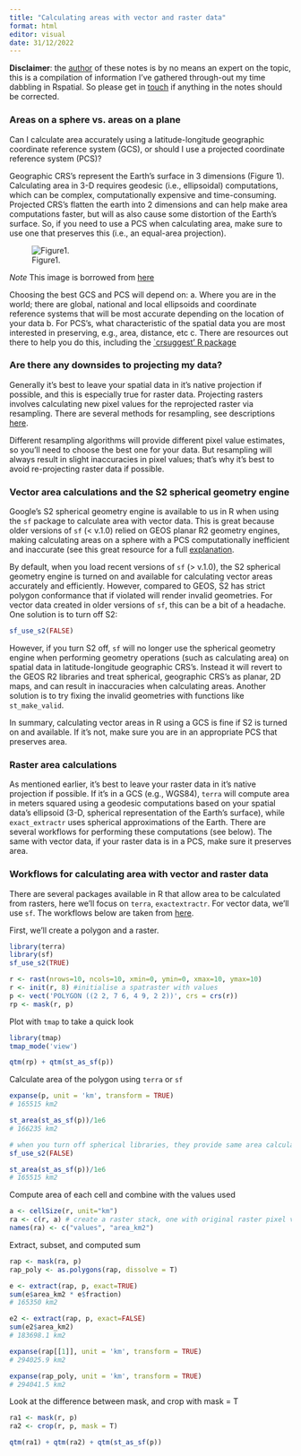 ```yaml
---
title: "Calculating areas with vector and raster data"
format: html
editor: visual
date: 31/12/2022
---
```


**Disclaimer**: the [author](https://github.com/cabuelow) of these notes is by no means an expert on the topic, this is a compilation of information I've gathered through-out my time dabbling in Rspatial. So please get in [touch]((mailto:c.buelow@griffith.edu.au)) if anything in the notes should be corrected.

### Areas on a sphere vs. areas on a plane

Can I calculate area accurately using a latitude-longitude geographic coordinate reference system (GCS), or should I use a projected coordinate reference system (PCS)?

Geographic CRS's represent the Earth's surface in 3 dimensions (Figure 1). Calculating area in 3-D requires geodesic (i.e., ellipsoidal) computations, which can be complex, computationally expensive and time-consuming. Projected CRS's flatten the earth into 2 dimensions and can help make area computations faster, but will as also cause some distortion of the Earth's surface. So, if you need to use a PCS when calculating area, make sure to use one that preserves this (i.e., an equal-area projection).

![Figure1.](images/Fig2.png)

*Note* This image is borrowed from [here](https://www.esri.com/arcgis-blog/products/arcgis-pro/mapping/gcs_vs_pcs/#:~:text=What%20is%20the%20difference%20between,map%20or%20a%20computer%20screen.)

Choosing the best GCS and PCS will depend on: 
    a.  Where you are in the world; there are global, national and local ellipsoids and coordinate reference systems that will be most accurate depending on the location of your data
    b. For PCS's, what characteristic of the spatial data you are most interested in preserving, e.g., area, distance, etc
    c.  There are resources out there to help you do this, including the [\`crsuggest' R package](https://github.com/walkerke/crsuggest)

### Are there any downsides to projecting my data?

Generally it's best to leave your spatial data in it's native projection if possible, and this is especially true for raster data. Projecting rasters involves calculating new pixel values for the reprojected raster via resampling. There are several methods for resampling, see descriptions [here](https://geocompr.robinlovelace.net/geometry-operations.html#resampling).

Different resampling algorithms will provide different pixel value estimates, so you'll need to choose the best one for your data. But resampling will always result in slight inaccuracies in pixel values; that's why it's best to avoid re-projecting raster data if possible.

### Vector area calculations and the S2 spherical geometry engine

Google's S2 spherical geometry engine is available to us in R when using the `sf` package to calculate area with vector data. This is great because older versions of `sf` (< v.1.0) relied on GEOS planar R2 geometry engines, making calculating areas on a sphere with a PCS computationally inefficient and inaccurate (see this great resource for a full [explanation](r-spatial.github.io/sf/articles/sf7.html).

By default, when you load recent versions of `sf` (> v.1.0), the S2 spherical geometry engine is turned on and available for calculating vector areas accurately and efficiently. However, compared to GEOS, S2 has strict polygon conformance that if violated will render invalid geometries. For vector data created in older versions of `sf`, this can be a bit of a headache. One solution is to turn off S2:

```r
sf_use_s2(FALSE)
```
However, if you turn S2 off, `sf` will no longer use the spherical geometry engine when performing geometry operations (such as calculating area) on spatial data in latitude-longitude geographic CRS's. Instead it will revert to the GEOS R2 libraries and treat spherical, geographic CRS's as planar, 2D maps, and can result in inaccuracies when calculating areas. Another solution is to try fixing the invalid geometries with functions like `st_make_valid`.

In summary, calculating vector areas in R using a GCS is fine if S2 is turned on and available. If it's not, make sure you are in an appropriate PCS that preserves area.

### Raster area calculations

As mentioned earlier, it's best to leave your raster data in it's native projection if possible. If it's in a GCS (e.g., WGS84), `terra` will compute area in meters squared using a geodesic computations based on your spatial data's ellipsoid (3-D, spherical representation of the Earth's surface), while `exact_extractr` uses spherical approximations of the Earth. There are several workflows for performing these computations (see below). The same with vector data, if your raster data is in a PCS, make sure it preserves area.

### Workflows for calculating area with vector and raster data

There are several packages available in R that allow area to be calculated from rasters, here we'll focus on `terra`, `exactextractr`. For vector data, we'll use `sf`. The workflows below are taken from [here](https://stackoverflow.com/questions/68322863/is-this-flow-to-extract-the-area-of-all-pixels-2-within-a-polygon-layer-corre).

First, we'll create a polygon and a raster.

```r
library(terra)
library(sf)
sf_use_s2(TRUE)

r <- rast(nrows=10, ncols=10, xmin=0, ymin=0, xmax=10, ymax=10)
r <- init(r, 8) #initialise a spatraster with values
p <- vect('POLYGON ((2 2, 7 6, 4 9, 2 2))', crs = crs(r))
rp <- mask(r, p)
```

Plot with `tmap` to take a quick look

```r
library(tmap)
tmap_mode('view')

qtm(rp) + qtm(st_as_sf(p))
```

Calculate area of the polygon using `terra` or `sf`

```r

expanse(p, unit = 'km', transform = TRUE)
# 165515 km2

st_area(st_as_sf(p))/1e6
# 166235 km2

# when you turn off spherical libraries, they provide same area calculations
sf_use_s2(FALSE)

st_area(st_as_sf(p))/1e6
# 165515 km2

```

Compute area of each cell and combine with the values used

```r
a <- cellSize(r, unit="km")
ra <- c(r, a) # create a raster stack, one with original raster pixel values, one with value for pixel area
names(ra) <- c("values", "area_km2")
```

Extract, subset, and computed sum

```r
rap <- mask(ra, p)
rap_poly <- as.polygons(rap, dissolve = T)

e <- extract(rap, p, exact=TRUE)
sum(e$area_km2 * e$fraction)
# 165350 km2

e2 <- extract(rap, p, exact=FALSE)
sum(e2$area_km2)
# 183698.1 km2

expanse(rap[[1]], unit = 'km', transform = TRUE)
# 294025.9 km2

expanse(rap_poly, unit = 'km', transform = TRUE)
# 294041.5 km2
```

Look at the difference between mask, and crop with mask = T

```r
ra1 <- mask(r, p)
ra2 <- crop(r, p, mask = T)

qtm(ra1) + qtm(ra2) + qtm(st_as_sf(p))
```
